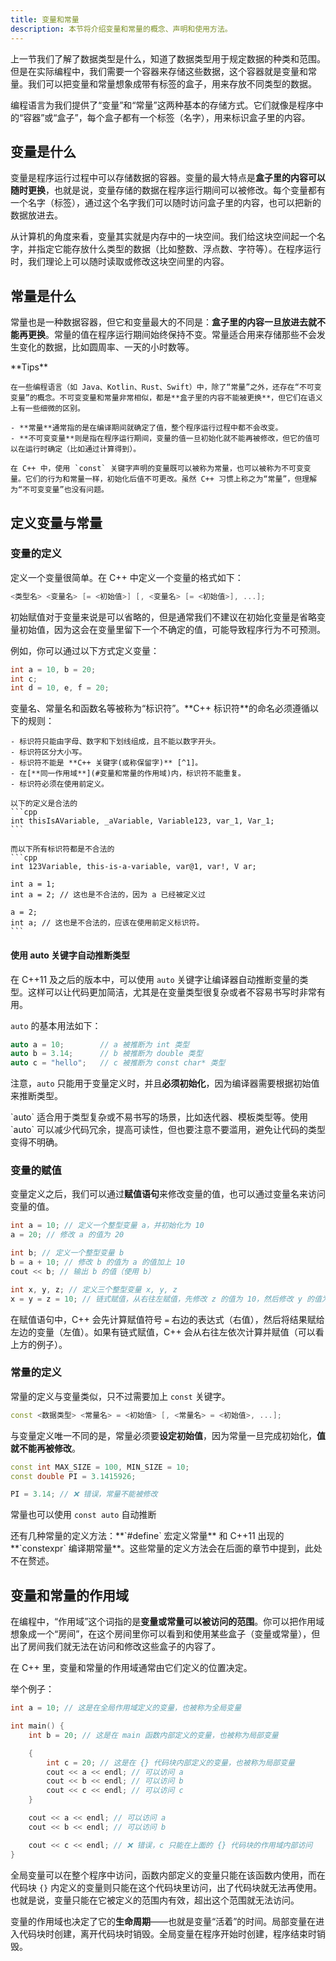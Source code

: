 ```yaml
---
title: 变量和常量
description: 本节将介绍变量和常量的概念、声明和使用方法。
---
```


上一节我们了解了数据类型是什么，知道了数据类型用于规定数据的种类和范围。但是在实际编程中，我们需要一个容器来存储这些数据，这个容器就是变量和常量。我们可以把变量和常量想象成带有标签的盒子，用来存放不同类型的数据。

编程语言为我们提供了“变量”和“常量”这两种基本的存储方式。它们就像是程序中的“容器”或“盒子”，每个盒子都有一个标签（名字），用来标识盒子里的内容。

## 变量是什么

变量是程序运行过程中可以存储数据的容器。变量的最大特点是**盒子里的内容可以随时更换**，也就是说，变量存储的数据在程序运行期间可以被修改。每个变量都有一个名字（标签），通过这个名字我们可以随时访问盒子里的内容，也可以把新的数据放进去。

从计算机的角度来看，变量其实就是内存中的一块空间。我们给这块空间起一个名字，并指定它能存放什么类型的数据（比如整数、浮点数、字符等）。在程序运行时，我们理论上可以随时读取或修改这块空间里的内容。

## 常量是什么

常量也是一种数据容器，但它和变量最大的不同是：**盒子里的内容一旦放进去就不能再更换**。常量的值在程序运行期间始终保持不变。常量适合用来存储那些不会发生变化的数据，比如圆周率、一天的小时数等。

<Callout>
    **Tips**

    在一些编程语言（如 Java、Kotlin、Rust、Swift）中，除了“常量”之外，还存在“不可变变量”的概念。不可变变量和常量非常相似，都是**盒子里的内容不能被更换**，但它们在语义上有一些细微的区别。

    - **常量**通常指的是在编译期间就确定了值，整个程序运行过程中都不会改变。
    - **不可变变量**则是指在程序运行期间，变量的值一旦初始化就不能再被修改，但它的值可以在运行时确定（比如通过计算得到）。

    在 C++ 中，使用 `const` 关键字声明的变量既可以被称为常量，也可以被称为不可变变量。它们的行为和常量一样，初始化后值不可更改。虽然 C++ 习惯上称之为“常量”，但理解为“不可变变量”也没有问题。
</Callout>

## 定义变量与常量

### 变量的定义

定义一个变量很简单。在 C++ 中定义一个变量的格式如下：

```cpp
<类型名> <变量名> [= <初始值>] [, <变量名> [= <初始值>], ...];
```

<Callout>初始赋值对于变量来说是可以省略的，但是通常我们不建议在初始化变量是省略变量初始值，因为这会在变量里留下一个不确定的值，可能导致程序行为不可预测。</Callout>

例如，你可以通过以下方式定义变量：

```cpp
int a = 10, b = 20;
int c;
int d = 10, e, f = 20;
```

<Callout>
    变量名、常量名和函数名等被称为“标识符”。**C++ 标识符**的命名必须遵循以下的规则：

    - 标识符只能由字母、数字和下划线组成，且不能以数字开头。
    - 标识符区分大小写。
    - 标识符不能是 **C++ 关键字(或称保留字)** [^1]。
    - 在[**同一作用域**](#变量和常量的作用域)内，标识符不能重复。
    - 标识符必须在使用前定义。

    以下的定义是合法的
    ```cpp
    int thisIsAVariable, _aVariable, Variable123, var_1, Var_1;
    ```

    而以下所有标识符都是不合法的
    ```cpp
    int 123Variable, this-is-a-variable, var@1, var!, V ar;

    int a = 1;
    int a = 2; // 这也是不合法的，因为 a 已经被定义过

    a = 2;
    int a; // 这也是不合法的，应该在使用前定义标识符。
    ```
</Callout>

#### 使用 auto 关键字自动推断类型

在 C++11 及之后的版本中，可以使用 `auto` 关键字让编译器自动推断变量的类型。这样可以让代码更加简洁，尤其是在变量类型很复杂或者不容易书写时非常有用。

`auto` 的基本用法如下：

```cpp
auto a = 10;        // a 被推断为 int 类型
auto b = 3.14;      // b 被推断为 double 类型
auto c = "hello";   // c 被推断为 const char* 类型
```

注意，`auto` 只能用于变量定义时，并且**必须初始化**，因为编译器需要根据初始值来推断类型。

<Callout>
    `auto` 适合用于类型复杂或不易书写的场景，比如迭代器、模板类型等。使用 `auto` 可以减少代码冗余，提高可读性，但也要注意不要滥用，避免让代码的类型变得不明确。
</Callout>

### 变量的赋值

变量定义之后，我们可以通过**赋值语句**来修改变量的值，也可以通过变量名来访问变量的值。

```cpp
int a = 10; // 定义一个整型变量 a，并初始化为 10
a = 20; // 修改 a 的值为 20

int b; // 定义一个整型变量 b
b = a + 10; // 修改 b 的值为 a 的值加上 10
cout << b; // 输出 b 的值（使用 b）

int x, y, z; // 定义三个整型变量 x, y, z
x = y = z = 10; // 链式赋值，从右往左赋值，先修改 z 的值为 10，然后修改 y 的值为 z 的值，最后修改 x 的值为 y 的值。从结果而言，x、y、z 的值都是 10。
```

在赋值语句中，C++ 会先计算赋值符号 `=` 右边的表达式（右值），然后将结果赋给左边的变量（左值）。如果有链式赋值，C++ 会从右往左依次计算并赋值（可以看上方的例子）。

### 常量的定义

常量的定义与变量类似，只不过需要加上 `const` 关键字。

```cpp
const <数据类型> <常量名> = <初始值> [, <常量名> = <初始值>, ...];
```

与变量定义唯一不同的是，常量必须要**设定初始值**，因为常量一旦完成初始化，**值就不能再被修改**。

```cpp
const int MAX_SIZE = 100, MIN_SIZE = 10;
const double PI = 3.1415926;

PI = 3.14; // ❌ 错误，常量不能被修改
```

<Callout>常量也可以使用 `const auto` 自动推断</Callout>

<Callout>
    还有几种常量的定义方法：**`#define` 宏定义常量** 和 C++11 出现的 **`constexpr` 编译期常量**。这些常量的定义方法会在后面的章节中提到，此处不在赘述。
</Callout>

## 变量和常量的作用域

在编程中，“作用域”这个词指的是**变量或常量可以被访问的范围**。你可以把作用域想象成一个“房间”，在这个房间里你可以看到和使用某些盒子（变量或常量），但出了房间我们就无法在访问和修改这些盒子的内容了。

在 C++ 里，变量和常量的作用域通常由它们定义的位置决定。

举个例子：

```cpp
int a = 10; // 这是在全局作用域定义的变量，也被称为全局变量

int main() {
    int b = 20; // 这是在 main 函数内部定义的变量，也被称为局部变量

    {
        int c = 20; // 这是在 {} 代码块内部定义的变量，也被称为局部变量
        cout << a << endl; // 可以访问 a
        cout << b << endl; // 可以访问 b
        cout << c << endl; // 可以访问 c
    }

    cout << a << endl; // 可以访问 a
    cout << b << endl; // 可以访问 b

    cout << c << endl; // ❌ 错误，c 只能在上面的 {} 代码块的作用域内部访问
}
```

全局变量可以在整个程序中访问，函数内部定义的变量只能在该函数内使用，而在代码块 `{}` 内定义的变量则只能在这个代码块里访问，出了代码块就无法再使用。也就是说，变量只能在它被定义的范围内有效，超出这个范围就无法访问。

变量的作用域也决定了它的**生命周期**——也就是变量“活着”的时间。局部变量在进入代码块时创建，离开代码块时销毁。全局变量在程序开始时创建，程序结束时销毁。

[^1]: C++ 常见关键字(或称保留字)包括：`auto`, `break`, `case`, `catch`, `char`, `class`, `const`, `const_cast`, `continue`, `default`, `delete`, `do`, `double`, `dynamic_cast`, `else`, `enum`, `explicit`, `export`, `extern`, `false`, `float`, `for`, `friend`, `goto`, `if`, `inline`, `int`, `long`, `mutable`, `namespace`, `new`, `operator`, `private`, `protected`, `public`, `register`, `reinterpret_cast`, `return`, `short`, `signed`, `sizeof`, `static`, `static_cast`, `struct`, `switch`, `template`, `this`, `throw`, `true`, `try`, `typedef`, `typeid`, `typename`, `union`, `unsigned`, `using`, `virtual`, `void`, `volatile`, `wchar_t`, `while`, `xor`, `xor_eq` 等等。
